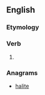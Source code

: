 ==English==

===Etymology===
{{suﬃx|ail|eth}}

===Verb===
{{en-verb form}}

# {{archaic third-person singular of|ail}}

===Anagrams===
* [[halite#English|halite]]